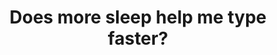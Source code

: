 ---
title: 'Does more sleep help me type faster?'
description: 'analyzing a year of typing speed and sleep duration data'
pubDate: '2024 Mar 5'
lastUpdateDate: ''
heroImage: '/src/assets/placeholder.jpg'
draft: true
---